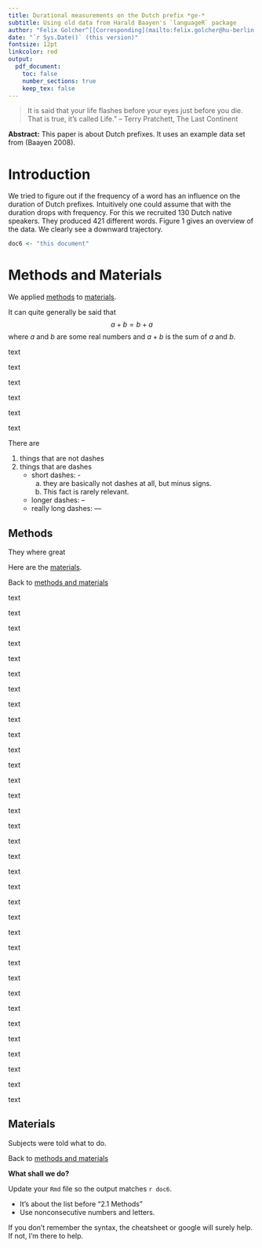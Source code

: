 ```yaml
---
title: Durational measurements on the Dutch prefix *ge-*
subtitle: Using old data from Harald Baayen's `languageR` package
author: "Felix Golcher^[[Corresponding](mailto:felix.golcher@hu-berlin.de) author, <felix.golcher@hu-berlin.de>]&nbsp; and Alter Ego" # we need the html space &nbsp; because of the behaviour of the article class in latex.
date: "`r Sys.Date()` (this version)"
fontsize: 12pt
linkcolor: red
output:
  pdf_document:
    toc: false
    number_sections: true
    keep_tex: false
---
```


<!-- This quotation has zero connection to Dutch language processing! -->
> It is said that your life flashes before your eyes just before you die.\newline
> That is true, it's called Life.”\newline
> -- Terry Pratchett, The Last Continent

**Abstract:**
This paper is about Dutch prefixes. 
It uses an example data set from (Baayen 2008).

# Introduction

We tried to figure out if the frequency of a word has an influence on the duration of Dutch prefixes. 
Intuitively one could assume that with the duration drops with frequency.
For this we recruited 130 Dutch native speakers.
They produced 421 different words.
Figure 1 gives an overview of the data. We clearly see a downward trajectory.


```r
doc6 <- "this document"
```

# Methods and Materials

We applied [methods](#methods) to [materials](#materials).

It can quite generally be said that $$a+b=b+a$$ where $a$ and $b$ are some real numbers and $a+b$ is the sum of $a$ and $b$.



text

text

text

text

text

text

There are

1. things that are not dashes
4. things that are dashes
    - short dashes: -
        a. they are basically not dashes at all, but minus signs.
        z. This fact is rarely relevant.
    - longer dashes: --
    - really long dashes: ---

## Methods

They where great

Here are the [materials](#materials).


Back to [methods and materials](#methods-and-materials)

text

text

text

text

text

text

text

text

text

text

text

text

text

text

text

text

text

text

text

text

text

text

text

text

text

text

text

text

text

text

text

text

text

text

## Materials

Subjects were told what to do.

Back to [methods and materials](#methods-and-materials)

\vfill
**\textcolor{gray}{Template to be reproduced ends here}**

**What shall we do?**

Update your `Rmd` file so the output matches `r doc6`.

* It's about the list before "2.1 Methods"
* Use nonconsecutive numbers and letters.

If you don't remember the syntax, the cheatsheet or google will surely help. If not, I'm there to help.

